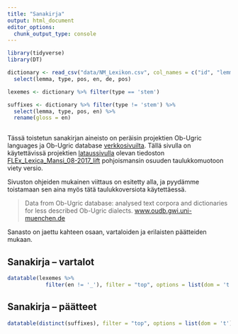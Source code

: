 ```yaml
---
title: "Sanakirja"
output: html_document
editor_options: 
  chunk_output_type: console
---
```


```r
library(tidyverse)
library(DT)

dictionary <- read_csv("data/NM_Lexikon.csv", col_names = c("id", "lemma", "en", "type", "pos", "de", "note"), skip = 1) %>%
  select(lemma, type, pos, en, de, pos)

lexemes <- dictionary %>% filter(type == 'stem')

suffixes <- dictionary %>% filter(type != 'stem') %>%
  select(lemma, type, pos, en) %>%
  rename(gloss = en)
  

```

Tässä toistetun sanakirjan aineisto on peräisin projektien Ob-Ugric languages ja Ob-Ugric database [verkkosivuilta](http://www.babel.gwi.uni-muenchen.de/). Tällä sivulla on käytettävissä projektien [lataussivulla](http://www.babel.gwi.uni-muenchen.de/index.php?abfrage=download) olevan tiedoston [FLEx_Lexica_Mansi_08-2017_lift](http://babel.gwi.uni-muenchen.de/media/archive/flex_lexika_mansi_08-2017.zip) pohjoismansin osuuden taulukkomuotoon viety versio.

Sivuston ohjeiden mukainen viittaus on esitetty alla, ja pyydämme toistamaan sen aina myös tätä taulukkoversiota käytettäessä.

> Data from Ob-Ugric database: analysed text corpora and dictionaries for less described Ob-Ugric dialects. [www.oudb.gwi.uni-muenchen.de](www.oudb.gwi.uni-muenchen.de)

Sanasto on jaettu kahteen osaan, vartaloiden ja erilaisten päätteiden mukaan.

## Sanakirja -- vartalot

```r
datatable(lexemes %>%
            filter(en != '_'), filter = "top", options = list(dom = 't'))
```

## Sanakirja -- päätteet

```r
datatable(distinct(suffixes), filter = "top", options = list(dom = 't'))
```